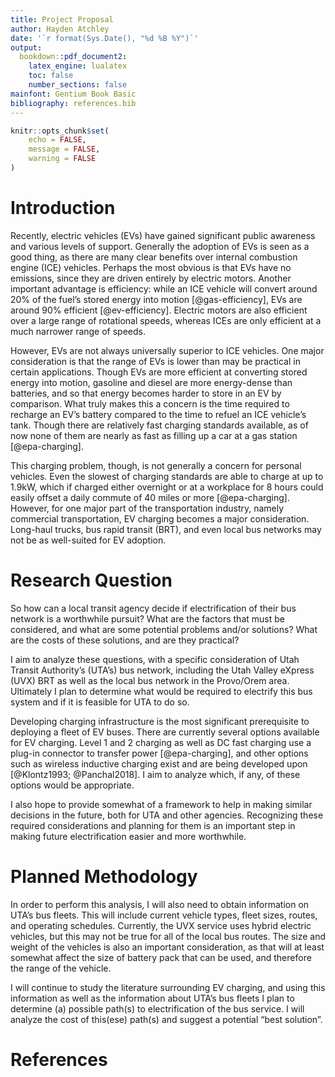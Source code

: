 ```yaml
---
title: Project Proposal
author: Hayden Atchley
date: '`r format(Sys.Date(), "%d %B %Y")`'
output:
  bookdown::pdf_document2:
    latex_engine: lualatex
    toc: false
    number_sections: false
mainfont: Gentium Book Basic
bibliography: references.bib
---
```


```r
knitr::opts_chunk$set(
	echo = FALSE,
	message = FALSE,
	warning = FALSE
)
```

# Introduction

Recently, electric vehicles (EVs) have gained significant public awareness and various levels of support. Generally the adoption of EVs is seen as a good thing, as there are many clear benefits over internal combustion engine (ICE) vehicles. Perhaps the most obvious is that EVs have no emissions, since they are driven entirely by electric motors. Another important advantage is efficiency: while an ICE vehicle will convert around 20% of the fuel's stored energy into motion [@gas-efficiency], EVs are around 90% efficient [@ev-efficiency]. Electric motors are also efficient over a large range of rotational speeds, whereas ICEs are only efficient at a much narrower range of speeds.

However, EVs are not always universally superior to ICE vehicles. One major consideration is that the range of EVs is lower than may be practical in certain applications. Though EVs are more efficient at converting stored energy into motion, gasoline and diesel are more energy-dense than batteries, and so that energy becomes harder to store in an EV by comparison. What truly makes this a concern is the time required to recharge an EV's battery compared to the time to refuel an ICE vehicle's tank. Though there are relatively fast charging standards available, as of now none of them are nearly as fast as filling up a car at a gas station [@epa-charging].

This charging problem, though, is not generally a concern for personal vehicles. Even the slowest of charging standards are able to charge at up to 1.9kW, which if charged either overnight or at a workplace for 8 hours could easily offset a daily commute of 40 miles or more [@epa-charging]. However, for one major part of the transportation industry, namely commercial transportation, EV charging becomes a major consideration. Long-haul trucks, bus rapid transit (BRT), and even local bus networks may not be as well-suited for EV adoption.

# Research Question

So how can a local transit agency decide if electrification of their bus network is a worthwhile pursuit? What are the factors that must be considered, and what are some potential problems and/or solutions? What are the costs of these solutions, and are they practical?

I aim to analyze these questions, with a specific consideration of Utah Transit Authority's (UTA's) bus network, including the Utah Valley eXpress (UVX) BRT as well as the local bus network in the Provo/Orem area. Ultimately I plan to determine what would be required to electrify this bus system and if it is feasible for UTA to do so.

Developing charging infrastructure is the most significant prerequisite to deploying a fleet of EV buses. There are currently several options available for EV charging. Level 1 and 2 charging as well as DC fast charging use a plug-in connector to transfer power [@epa-charging], and other options such as wireless inductive charging exist and are being developed upon [@Klontz1993; @Panchal2018]. I aim to analyze which, if any, of these options would be appropriate.

I also hope to provide somewhat of a framework to help in making similar decisions in the future, both for UTA and other agencies. Recognizing these required considerations and planning for them is an important step in making future electrification easier and more worthwhile.

# Planned Methodology

In order to perform this analysis, I will also need to obtain information on UTA's bus fleets. This will include current vehicle types, fleet sizes, routes, and operating schedules. Currently, the UVX service uses hybrid electric vehicles, but this may not be true for all of the local bus routes. The size and weight of the vehicles is also an important consideration, as that will at least somewhat affect the size of battery pack that can be used, and therefore the range of the vehicle.

I will continue to study the literature surrounding EV charging, and using this information as well as the information about UTA's bus fleets I plan to determine (a) possible path(s) to electrification of the bus service. I will analyze the cost of this(ese) path(s) and suggest a potential "best solution".

# References